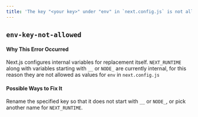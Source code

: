 ```yaml
---
title: 'The key "<your key>" under "env" in `next.config.js` is not allowed.'
---
```


## `env-key-not-allowed`

#### Why This Error Occurred

Next.js configures internal variables for replacement itself. `NEXT_RUNTIME` along with variables starting with `__` or `NODE_` are currently internal, for this reason they are not allowed as values for `env` in `next.config.js`

#### Possible Ways to Fix It

Rename the specified key so that it does not start with `__` or `NODE_`, or pick another name for `NEXT_RUNTIME`.
